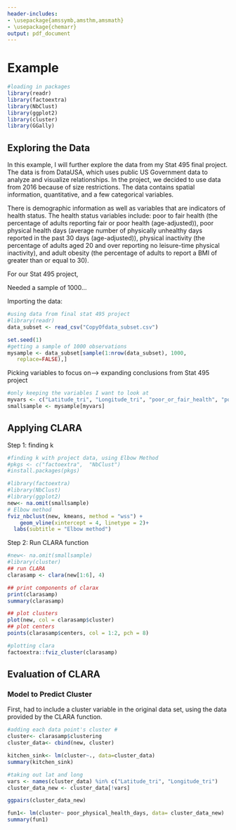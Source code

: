 ```yaml
---
header-includes:
- \usepackage{amssymb,amsthm,amsmath}
- \usepackage{chemarr}
output: pdf_document
---
```


<!--
You can delete the header-includes (lines 3-5 above) if you like and also the chunk below since it is loaded in the skeleton.Rmd file.  They are included so that chap2.Rmd will compile by itself when you hit Knit PDF.
-->

# Example {#typeset-equ}

```r
#loading in packages
library(readr)
library(factoextra)
library(NbClust)
library(ggplot2)
library(cluster)
library(GGally)
```

## Exploring the Data
In this example, I will further explore the data from my Stat 495 final project. The data is from DataUSA, which uses public US Government data to analyze and visualize relationships. In the project, we decided to use data from 2016 because of size restrictions. The data contains spatial information, quantitative, and a few categorical variables. 

There is demographic information as well as variables that are indicators of health status. The health status variables include: poor to fair health (the percentage of adults reporting fair or poor health (age-adjusted)), poor physical health days (average number of physically unhealthy days reported in the past 30 days (age-adjusted)), physical inactivity (the percentage of adults aged 20 and over reporting no leisure-time physical inactivity), and adult obesity (the percentage of adults to report a BMI of greater than or equal to 30). 

For our Stat 495 project, 

Needed a sample of 1000...

Importing the data:

```r
#using data from final stat 495 project
#library(readr)
data_subset <- read_csv("CopyOfdata_subset.csv")

set.seed(1)
#getting a sample of 1000 observations
mysample <- data_subset[sample(1:nrow(data_subset), 1000,
   replace=FALSE),]
```

Picking variables to focus on--> expanding conclusions from Stat 495 project

```r
#only keeping the variables I want to look at
myvars <- c("Latitude_tri", "Longitude_tri", "poor_or_fair_health", "poor_physical_health_days", "physical_inactivity", "adult_obesity")
smallsample <- mysample[myvars]
```

## Applying CLARA
Step 1: finding k

```r
#finding k with project data, using Elbow Method
#pkgs <- c("factoextra",  "NbClust")
#install.packages(pkgs)

#library(factoextra)
#library(NbClust)
#library(ggplot2)
new<- na.omit(smallsample)
# Elbow method
fviz_nbclust(new, kmeans, method = "wss") +
    geom_vline(xintercept = 4, linetype = 2)+
  labs(subtitle = "Elbow method")
```

Step 2: Run CLARA function

```r
#new<- na.omit(smallsample)
#library(cluster)
## run CLARA
clarasamp <- clara(new[1:6], 4)
```

```r
## print components of clarax
print(clarasamp)
summary(clarasamp)
```

```r
## plot clusters
plot(new, col = clarasamp$cluster)
## plot centers
points(clarasamp$centers, col = 1:2, pch = 8)
```

```r
#plotting clara
factoextra::fviz_cluster(clarasamp)
```

## Evaluation of CLARA



### Model to Predict Cluster

First, had to include a cluster variable in the original data set, using the data provided by the CLARA function. 

```r
#adding each data point's cluster #
cluster<- clarasamp$clustering
cluster_data<- cbind(new, cluster)
```

```r
kitchen_sink<- lm(cluster~., data=cluster_data)
summary(kitchen_sink)

#taking out lat and long
vars <- names(cluster_data) %in% c("Latitude_tri", "Longitude_tri")
cluster_data_new <- cluster_data[!vars]

ggpairs(cluster_data_new)
```

```r
fun1<- lm(cluster~ poor_physical_health_days, data= cluster_data_new)
summary(fun1)
```


